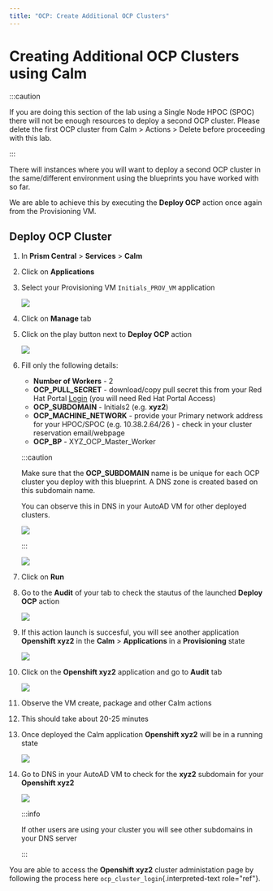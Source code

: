 ```yaml
---
title: "OCP: Create Additional OCP Clusters"
---
```

# Creating Additional OCP Clusters using Calm

:::caution

If you are doing this section of the lab using a Single Node HPOC (SPOC) there will not be enough resources to deploy a second OCP cluster. Please delete the first OCP cluster from Calm > Actions > Delete before proceeding with this lab.

:::

There will instances where you will want to deploy a second OCP cluster in the same/different environment using the blueprints you have worked with so far.

We are able to achieve this by executing the **Deploy OCP** action once again from the Provisioning VM.

## Deploy OCP Cluster

1.  In **Prism Central** > **Services** > **Calm**

2.  Click on **Applications**

3.  Select your Provisioning VM `Initials_PROV_VM` application

    ![](ocp_vms_2_images/prov_vm_app.png)

4.  Click on **Manage** tab

5.  Click on the play button next to **Deploy OCP** action

    ![](ocp_vms_2_images/ocp_deployocp_action.png)

6.  Fill only the following details:

    -   **Number of Workers** - 2
    -   **OCP_PULL_SECRET** - download/copy pull secret this from your
        Red Hat Portal
        [Login](https://console.redhat.com/openshift/install/pull-secret)
        (you will need Red Hat Portal Access)
    -   **OCP_SUBDOMAIN** - Initials2 (e.g. **xyz2**)
    -   **OCP_MACHINE_NETWORK** - provide your Primary network address
        for your HPOC/SPOC (e.g. 10.38.2.64/26 ) - check in your cluster
        reservation email/webpage
    -   **OCP_BP** - XYZ_OCP_Master_Worker

    :::caution
  
    Make sure that the **OCP_SUBDOMAIN** name is be unique for each OCP cluster you deploy with this blueprint. A DNS zone is created based on this subdomain name.

    You can observe this in DNS in your AutoAD VM for other deployed clusters.

    ![](ocp_vms_2_images/ocp_xyz1_cluster_dns.png)
    
    :::

    ![](ocp_vms_2_images/ocp_deploy_task_runtime_variables_2.png)

7.  Click on **Run**

8.  Go to the **Audit** of your tab to check the stautus of the launched
    **Deploy OCP** action

    ![](ocp_vms_2_images/ocp_provvm_deploy_audit.png)

9.  If this action launch is succesful, you will see another application
    **Openshift xyz2** in the **Calm** \> **Applications** in a
    **Provisioning** state

    ![](ocp_vms_2_images/ocp_app_provisioning.png)

10. Click on the **Openshift xyz2** application and go to **Audit** tab

    ![](ocp_vms_2_images/ocp_deploy_audit_2.png)

11. Observe the VM create, package and other Calm actions

12. This should take about 20-25 minutes

13. Once deployed the Calm application **Openshift xyz2** will be in a
    running state

    ![](ocp_vms_2_images/ocp_prov_vm_audit_success_2.png)

14. Go to DNS in your AutoAD VM to check for the **xyz2** subdomain for your **Openshift xyz2**

    ![](ocp_vms_2_images/ocp_xyz2_cluster_dns.png)

    :::info

    If other users are using your cluster you will see other subdomains in your DNS server

    :::

You are able to access the **Openshift xyz2** cluster administation page by following the process here `ocp_cluster_login`{.interpreted-text
role="ref"}.
